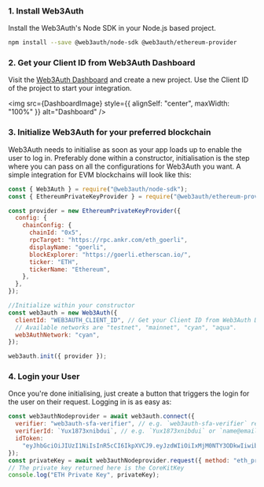 
### 1. Install Web3Auth

Install the Web3Auth's Node SDK in your Node.js based project.

```bash npm2yarn
npm install --save @web3auth/node-sdk @web3auth/ethereum-provider
```

### 2. Get your Client ID from Web3Auth Dashboard

Visit the [Web3Auth Dashboard](https://dashboard.web3auth.io) and create a new project. Use the Client ID of the project to start your integration.

<img src={DashboardImage} style={{ alignSelf: "center", maxWidth: "100%" }} alt="Dashboard" />

### 3. Initialize Web3Auth for your preferred blockchain

Web3Auth needs to initialise as soon as your app loads up to enable the user to log in. Preferably done within a constructor, initialisation is the
step where you can pass on all the configurations for Web3Auth you want. A simple integration for EVM blockchains will look like this:

```js
const { Web3Auth } = require("@web3auth/node-sdk");
const { EthereumPrivateKeyProvider } = require("@web3auth/ethereum-provider");

const provider = new EthereumPrivateKeyProvider({
  config: {
    chainConfig: {
      chainId: "0x5",
      rpcTarget: "https://rpc.ankr.com/eth_goerli",
      displayName: "goerli",
      blockExplorer: "https://goerli.etherscan.io/",
      ticker: "ETH",
      tickerName: "Ethereum",
    },
  },
});

//Initialize within your constructor
const web3auth = new Web3Auth({
  clientId: "WEB3AUTH_CLIENT_ID", // Get your Client ID from Web3Auth Dashboard
  // Available networks are "testnet", "mainnet", "cyan", "aqua".
  web3AuthNetwork: "cyan",
});

web3auth.init({ provider });
```

### 4. Login your User

Once you're done initialising, just create a button that triggers the login for the user on their request. Logging in is as easy as:

```js
const web3authNodeprovider = await web3auth.connect({
  verifier: "web3auth-sfa-verifier", // e.g. `web3auth-sfa-verifier` replace with your verifier name, and it has to be on the same network passed in init().
  verifierId: `Yux1873xnibdui`, // e.g. `Yux1873xnibdui` or `name@email.com` replace with your verifier id(sub or email)'s value.
  idToken:
    "eyJhbGciOiJIUzI1NiIsInR5cCI6IkpXVCJ9.eyJzdWIiOiIxMjM0NTY3ODkwIiwibmFtZSI6IkpvaG4gRG9lIiwiaWF0IjoxNTE2MjM5MDIyfQ.SflKxwRJSMeKKF2QT4fwpMeJf36POk6yJV_adQssw5c", // replace with your newly created unused JWT Token.
});
const privateKey = await web3authNodeprovider.request({ method: "eth_private_key" });
// The private key returned here is the CoreKitKey
console.log("ETH Private Key", privateKey);
```
